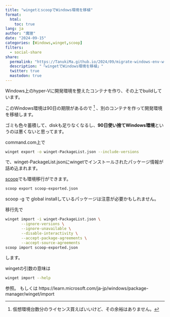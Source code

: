 ```yaml
---
title: "wingetとscoopでWindows環境を移植"
format:
  html:
    toc: true
lang: ja
author: "魔狸"
date: "2024-09-15"
categories: [Windows,winget,scoop]
filters:
  - social-share
share:
  permalink: "https://TanukiMa.github.io/2024/09/migrate-windows-env-w-winget.html"
  description: "「wingetでWindows環境を移植」"
  twitter: true
  mastodon: true
---
```

Windows上のhyper-Vに開発環境を整えたコンテナを作り、その上でbuildしています。

このWindows環境は90日の期限があるので [^longnote] 、別のコンテナを作って開発環境を移植します。

[^longnote]: 仮想環境台数分のライセンス買えばいいけど、その余裕はありません。

ゴミも色々蓄積して、diskも足りなくなるし、**90日使い捨てWindows環境**というのは悪くないと思ってます。

command.com上で
```bash
winget export -o winget-PackageList.json --include-versions
```
で、winget-PackageList.jsonにwingetでインストールされたパッケージ情報が詰め込まれます。


[scoop](https://scoop.sh/)でも環境移行ができます。
```bash
scoop export scoop-exported.json
```
scoop -g で global installしているパッケージは注意が必要かもしれません。

移行先で
```bash
winget import -i winget-PackageList.json \
	   --ignore-versions \
	   --ignore-unavailable \
	   --disable-interactivity \
	   --accept-package-agreements \
	   --accept-source-agreements
scoop import scoop-exported.json
```
します。

wingetの引数の意味は
```bash
winget import --help
```
参照。
もしくは
https://learn.microsoft.com/ja-jp/windows/package-manager/winget/import
